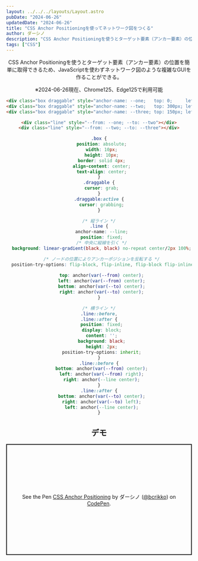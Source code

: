 ```yaml
---
layout: ../../../layouts/Layout.astro
pubDate: "2024-06-26"
updatedDate: "2024-06-26"
title: "CSS Anchor Positioningを使ってネットワーク図をつくる"
author: ダーシノ
description: "CSS Anchor Positioningを使うとターゲット要素（アンカー要素）の位置を簡単に取得できるため、JavaScriptを使わずネットワーク図のような複雑なGUIを作ることができる。"
tags: ["CSS"]
---
```



<Header {...frontmatter} />

CSS Anchor Positioningを使うとターゲット要素（アンカー要素）の位置を簡単に取得できるため、JavaScriptを使わずネットワーク図のような複雑なGUIを作ることができる。

※2024-06-26現在、Chrome125、Edge125で利用可能

```html
<div class="box draggable" style="anchor-name: --one;   top: 0;     left: 0;">one</div>
<div class="box draggable" style="anchor-name: --two;   top: 300px; left: 300px;">two</div>
<div class="box draggable" style="anchor-name: --three; top: 150px; left: 600px;">three</div>

<div class="line" style="--from: --one; --to: --two"></div>
<div class="line" style="--from: --two; --to: --three"></div>
```
```css
.box {
  position: absolute;
  width: 10px;
  height: 10px;
  border: solid 4px;
  align-content: center;
  text-align: center;
}
.draggable {
  cursor: grab;
}
.draggable:active {
  cursor: grabbing;
}

/* 縦ライン */
.line {
  anchor-name: --line;
  position: fixed;
  /* 中央に縦線を引く */
  background: linear-gradient(black, black) no-repeat center/2px 100%;

  /* ノードの位置によりアンカーポジションを反転する */
  position-try-options: flip-block, flip-inline, flip-block flip-inline;
  
  top: anchor(var(--from) center);
  left: anchor(var(--from) center);
  bottom: anchor(var(--to) center);
  right: anchor(var(--to) center);
}

/* 横ライン */
.line::before,
.line::after {
  position: fixed;
  display: block;
  content: '';
  background: black;
  height: 2px;
  position-try-options: inherit;
}
.line::before {
  bottom: anchor(var(--from) center);
  left: anchor(var(--from) right);
  right: anchor(--line center);
}
.line::after {
  bottom: anchor(var(--to) center);
  right: anchor(var(--to) left);
  left: anchor(--line center);
}
```

## デモ

<p class="codepen" data-height="300" data-default-tab="result" data-slug-hash="KKjzbLb" data-pen-title="CSS Anchor Positioning" data-user="bcrikko" style="height: 300px; box-sizing: border-box; display: flex; align-items: center; justify-content: center; border: 2px solid; margin: 1em 0; padding: 1em;">
  <span>See the Pen <a href="https://codepen.io/bcrikko/pen/KKjzbLb">
  CSS Anchor Positioning</a> by ダーシノ (<a href="https://codepen.io/bcrikko">@bcrikko</a>)
  on <a href="https://codepen.io">CodePen</a>.</span>
</p>
<script async src="https://cpwebassets.codepen.io/assets/embed/ei.js"></script>

<style>{`
iframe {
  height: 500px;
}
`}</style>
